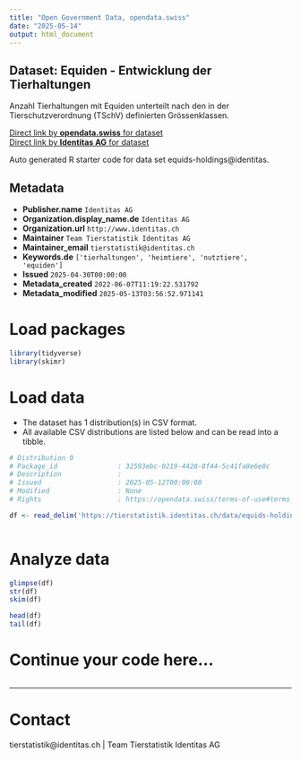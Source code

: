```yaml
---
title: "Open Government Data, opendata.swiss"
date: "2025-05-14"
output: html_document
---
```


## Dataset: Equiden - Entwicklung der Tierhaltungen

Anzahl Tierhaltungen mit Equiden unterteilt nach den in der Tierschutzverordnung (TSchV) definierten Grössenklassen. 

[Direct link by **opendata.swiss** for dataset](https://opendata.swiss/de/dataset/equiden-entwicklung-der-tierhaltungen)<br>
[Direct link by **Identitas AG** for dataset](https://tierstatistik.identitas.ch/)

Auto generated R starter code for data set equids-holdings@identitas.

## Metadata

- **Publisher.name** `Identitas AG`
- **Organization.display_name.de** `Identitas AG`
- **Organization.url** `http://www.identitas.ch`
- **Maintainer** `Team Tierstatistik Identitas AG`
- **Maintainer_email** `tierstatistik@identitas.ch`
- **Keywords.de** `['tierhaltungen', 'heimtiere', 'nutztiere', 'equiden']`
- **Issued** `2025-04-30T00:00:00`
- **Metadata_created** `2022-06-07T11:19:22.531792`
- **Metadata_modified** `2025-05-13T03:56:52.971141`


# Load packages

```r

library(tidyverse)
library(skimr)

```

# Load data

-   The dataset has 1 distribution(s) in CSV format.
-   All available CSV distributions are listed below and can be read into a tibble.

```r

# Distribution 0
# Package_id               : 32593ebc-0219-4428-8f44-5c41fa0e6e0c
# Description              : 
# Issued                   : 2025-05-12T00:00:00
# Modified                 : None
# Rights                   : https://opendata.swiss/terms-of-use#terms_by

df <- read_delim('https://tierstatistik.identitas.ch/data/equids-holdings.csv')



```

# Analyze data

```r

glimpse(df)
str(df)
skim(df)

head(df)
tail(df)

```

# Continue your code here...

```r

```

------------------------------------------------------------------------

# Contact

tierstatistik@identitas.ch | Team Tierstatistik Identitas AG
